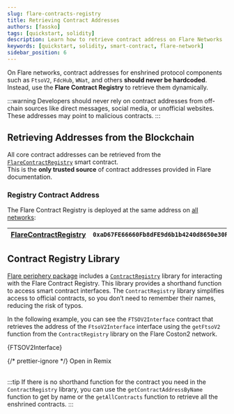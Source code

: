 ```yaml
---
slug: flare-contracts-registry
title: Retrieving Contract Addresses
authors: [fassko]
tags: [quickstart, solidity]
description: Learn how to retrieve contract address on Flare Networks
keywords: [quickstart, solidity, smart-contract, flare-network]
sidebar_position: 6
---
```



On Flare networks, contract addresses for enshrined protocol components such as `FtsoV2`, `FdcHub`, `WNat`, and others **should never be hardcoded**.
Instead, use the **Flare Contract Registry** to retrieve them dynamically.

:::warning
Developers should never rely on contract addresses from off-chain sources like direct messages, social media, or unofficial websites.
These addresses may point to malicious contracts.
:::

## Retrieving Addresses from the Blockchain

All core contract addresses can be retrieved from the [`FlareContractRegistry`](/network/solidity-reference/IFlareContractRegistry) smart contract.  
This is the **only trusted source** of contract addresses provided in Flare documentation.

### Registry Contract Address

The Flare Contract Registry is deployed at the same address on [all networks](/network/solidity-reference):

| [FlareContractRegistry](/network/solidity-reference/IFlareContractRegistry) | `0xaD67FE66660Fb8dFE9d6b1b4240d8650e30F6019` |
| --------------------------------------------------------------------------- | -------------------------------------------- |

## Contract Registry Library

[Flare periphery package](https://www.npmjs.com/package/@flarenetwork/flare-periphery-contracts) includes a [`ContractRegistry`](https://github.com/flare-foundation/flare-solidity-periphery-package-mirror/blob/master/flare/ContractRegistry.sol) library for interacting with the Flare Contract Registry.
This library provides a shorthand function to access smart contract interfaces.
The `ContractRegistry` library simplifies access to official contracts, so you don’t need to remember their names, reducing the risk of typos.

In the following example, you can see the `FTSOV2Interface` contract that retrieves the address of the `FtsoV2Interface` interface using the `getFtsoV2` function from the `ContractRegistry` library on the Flare Coston2 network.

<CodeBlock language="solidity" title="contracts/FTSOV2Interface.sol">
  {FTSOV2Interface}
</CodeBlock>

{/* prettier-ignore */}
<Remix fileName="FTSOV2Interface.sol">Open in Remix</Remix>
<br></br>

:::tip
If there is no shorthand function for the contract you need in the `ContractRegistry` library, you can use the `getContractAddressByName` function to get by name or the `getAllContracts` function to retrieve all the enshrined contracts.
:::
